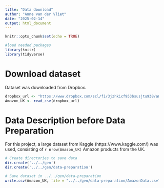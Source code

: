 ```yaml
---
title: "Data download"
author: "Anne van der Vliet"
date: "2025-02-14"
output: html_document
---
```


```r
knitr::opts_chunk$set(echo = TRUE)
```

```r
#load needed packages
library(knitr)
library(tidyverse)
```

# Download dataset
Dataset was downloaded from Dropbox.
```r
dropbox_url <- "https://www.dropbox.com/scl/fi/3jzhkicf953bsusjtu938/amz_uk_processed_data.csv?rlkey=ikvjt5kz4hy0tbdynrypb786n&st=6xb1y3g6&dl=1"
Amazon_UK <- read_csv(dropbox_url)
```

# Data Description before Data Preparation
For this project, a large dataset from Kaggle (https://www.kaggle.com/) was used, consisting of `r nrow(Amazon_UK)` Amazon products from the UK.
```r
# Create directories to save data
dir.create('../../gen')
dir.create('../../gen/data-preparation')
```

```r
# Save dataset in ../../gen/data-preparation
write.csv(Amazon_UK, file = "../../gen/data-preparation/AmazonData.csv")
```

